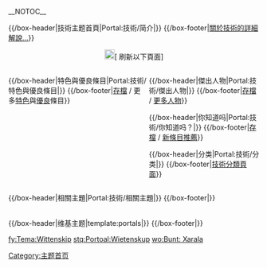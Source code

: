 <!-- 這個主題使用這個語法建立： subst:box portal skeleton| topic=技術|  -->
__NOTOC__
<div align="center">
{{browsebar}}
</div>

{{/box-header|技術主题首頁|Portal:技術/简介|}}
{{Portal:技術/简介}}
{{/box-footer|[[技术|關於技術的詳細解說…]]}}

<div style="text-align: center;">[[File:Fairytale_key_enter-2.png|20px]]<span class="plainlinks noarchive">[{{fullurl:Portal:技術|action=purge}} 刷新以下頁面]<span></div>

<div style="float:left; width:55%;"> <!-- This width add to the the margin below to equal 100%-->

{{/box-header|特色與優良條目|Portal:技術/特色與優良條目|}}
{{Portal:技術/特色與優良條目}}
{{/box-footer|[[Portal:技術/特色條目存檔|存檔]] / 更多[[Wikipedia:典范条目|特色]]與[[Wikipedia:优良条目|優良]]條目}}

{{Random portal component|max=7|header=特色图片|subpage=特色图片|seed=3}}

</div>

<div style="float:right; width:44%"> <!-- This margin should be right of the above -->

{{/box-header|傑出人物|Portal:技術/傑出人物|}}
{{Portal:技術/傑出人物}}
{{/box-footer|[[Portal:技術/傑出人物存檔|存檔]] / [[:Category:科学家|更多人物]]}}

{{/box-header|你知道吗|Portal:技術/你知道吗？|}}
{{Portal:技術/你知道吗}}
{{/box-footer|[[Portal:技術/你知道嗎存檔|存檔]] / [[Wikipedia:新条目推荐/候选|新條目推薦]]}}

{{/box-header|分类|Portal:技術/分类|}}
{{Portal:技術/分类}}
{{/box-footer|[[:Category:科技|技術分類頁面]]}}

</div>

<div style="float:right; width:100%">

{{技術}}

{{/box-header|相關主題|Portal:技術/相關主題|}}
{{Portal:技術/相關主題}}
{{/box-footer|}}

<br />
{{/box-header|维基主题|template:portals|}}
{{portals}}
{{/box-footer|}}

[[Category:主题首页|Category:主题首页]]

[[fy:Tema:Wittenskip|fy:Tema:Wittenskip]]
[[stq:Portoal:Wietenskup|stq:Portoal:Wietenskup]]
[[wo:Bunt:_Xarala|wo:Bunt: Xarala]]